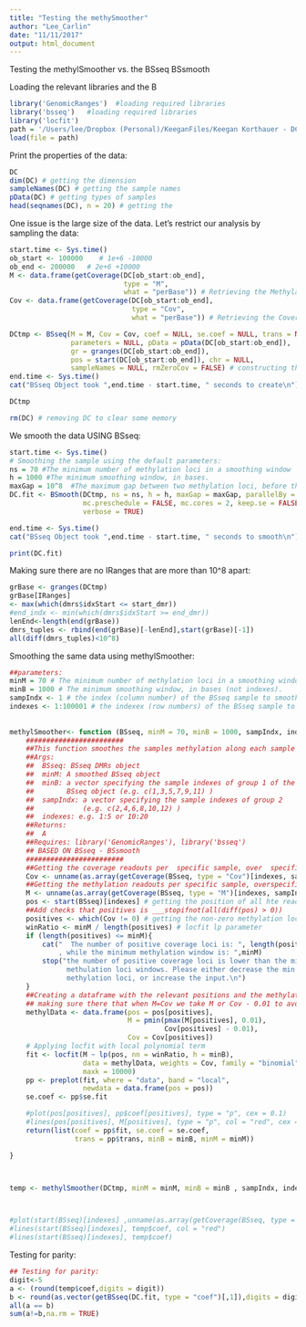 ```yaml
---
title: "Testing the methySmoother"
author: "Lee_Carlin"
date: "11/11/2017"
output: html_document
---
```


Testing the methylSmoother vs. the BSseq BSsmooth  

Loading the relevant libraries and the B
```r
library('GenomicRanges')  #loading required libraries
library('bsseq')   #loading required libraries
library('locfit')
path = '/Users/lee/Dropbox (Personal)/KeeganFiles/Keegan Korthauer - DC_BSSeq.RData'
load(file = path) 
```
Print the properties of the data:
```r
DC
dim(DC) # getting the dimension 
sampleNames(DC) # getting the sample names
pData(DC) # getting types of samples
head(seqnames(DC), n = 20) # getting the 
```
One issue is the large size of the data. Let's restrict our analysis by sampling the data:
```r
start.time <- Sys.time()
ob_start <- 100000    # 1e+6 -10000
ob_end <- 200000   # 2e+6 +10000
M <- data.frame(getCoverage(DC[ob_start:ob_end],  
                            type = "M", 
                            what = "perBase")) # Retrieving the Methylation Readouts
Cov <- data.frame(getCoverage(DC[ob_start:ob_end],  
                              type = "Cov", 
                              what = "perBase")) # Retrieving the Coverage Readouts

DCtmp <- BSseq(M = M, Cov = Cov, coef = NULL, se.coef = NULL, trans = NULL, 
               parameters = NULL, pData = pData(DC[ob_start:ob_end]), 
               gr = granges(DC[ob_start:ob_end]), 
               pos = start(DC[ob_start:ob_end]), chr = NULL, 
               sampleNames = NULL, rmZeroCov = FALSE) # constructing the BSseq object
end.time <- Sys.time()
cat("BSseq Object took ",end.time - start.time, " seconds to create\n") 

DCtmp

rm(DC) # removing DC to clear some memory
```

We smooth the data USING BSseq:
```r
start.time <- Sys.time()
# Smoothing the sample using the default parameters:
ns = 70 #The minimum number of methylation loci in a smoothing window
h = 1000 #The minimum smoothing window, in bases.
maxGap = 10^8  #The maximum gap between two methylation loci, before the smoothing is broken across the gap. The default smoothes each chromosome separately.
DC.fit <- BSmooth(DCtmp, ns = ns, h = h, maxGap = maxGap, parallelBy = "sample", 
                  mc.preschedule = FALSE, mc.cores = 2, keep.se = FALSE, 
                  verbose = TRUE)

end.time <- Sys.time()
cat("BSseq Object took ",end.time - start.time, " seconds to smooth\n") 

print(DC.fit)
```

Making sure there are no IRanges that are more than 10^8 apart:
```R
grBase <- granges(DCtmp)
grBase[IRanges]
<- max(which(dmrs$idxStart <= start_dmr)) 
#end_indx <- min(which(dmrs$idxStart >= end_dmr))
lenEnd<-length(end(grBase))
dmrs_tuples <- rbind(end(grBase)[-lenEnd],start(grBase)[-1])
all(diff(dmrs_tuples)<10^8)
```

Smoothing the same data using methylSmoother:
```r
##parameters:
minM = 70 # The minimum number of methylation loci in a smoothing window.
minB = 1000 # The minimum smoothing window, in bases (not indexes).
sampIndx <- 1 # the index (column number) of the BSseq sample to smooth
indexes <- 1:100001 # the indexex (row numbers) of the BSseq sample to smooth
  
  
methylSmoother<- function (BSseq, minM = 70, minB = 1000, sampIndx, indexes){
    ########################
    ##This function smoothes the samples methylation along each sample of BSseq 
    ##Args:
    ##  BSseq: BSseq DMRs object
    ##  minM: A smoothed BSseq object 
    ##  minB: a vector specifying the sample indexes of group 1 of the 
    ##        BSseq object (e.g. c(1,3,5,7,9,11) )
    ##  sampIndx: a vector specifying the sample indexes of group 2 
    ##            (e.g. c(2,4,6,8,10,12) )
    ##  indexes: e.g. 1:5 or 10:20
    ##Returns:
    ##  A 
    ##Requires: library('GenomicRanges'), library('bsseq')
    ## BASED ON BSseq - BSsmooth
    ########################
    ##Getting the coverage readouts per  specific sample, over  specific indexes
    Cov <- unname(as.array(getCoverage(BSseq, type = "Cov")[indexes, sampIndx])) 
    ##Getting the methylation readouts per specific sample, overspecific indexes
    M <- unname(as.array(getCoverage(BSseq, type = "M")[indexes, sampIndx])) 
    pos <- start(BSseq)[indexes] # getting the position of all hte readouts
    ##Add checks that positives is ___stopifnot(all(diff(pos) > 0))
    positives <- which(Cov != 0) # getting the non-zero methylation loci
    winRatio <- minM / length(positives) # locfit lp parameter 
    if (length(positives) <= minM){
        cat("  The number of positive coverage loci is: ", length(positives),"
            , while the minimum methylation window is: ",minM)
        stop("the number of positive coverage loci is lower than the minimum 
              methulation loci windows. Please either decrease the min 
              methylation loci, or increase the input.\n")
    }
    ##Creating a dataframe with the relevant positions and the methylation, 
    ## making sure there that when M=Cov we take M or Cov - 0.01 to avoid issues
    methylData <- data.frame(pos = pos[positives], 
                             M = pmin(pmax(M[positives], 0.01), 
                                      Cov[positives] - 0.01), 
                             Cov = Cov[positives])
    # Applying locfit with local polynomial term
    fit <- locfit(M ~ lp(pos, nn = winRatio, h = minB),
                  data = methylData, weights = Cov, family = "binomial", 
                  maxk = 10000)
    pp <- preplot(fit, where = "data", band = "local",
                  newdata = data.frame(pos = pos)) 
    se.coef <- pp$se.fit

    #plot(pos[positives], pp$coef[positives], type = "p", cex = 0.1)
    #lines(pos[positives], M[positives], type = "p", col = "red", cex = 0.1)
    return(list(coef = pp$fit, se.coef = se.coef,
                trans = pp$trans, minB = minB, minM = minM))

}



temp <- methylSmoother(DCtmp, minM = minM, minB = minB , sampIndx, indexes)



#plot(start(BSseq)[indexes] ,unname(as.array(getCoverage(BSseq, type = "M")[indexes, sampIndx])) , type = "l" )
#lines(start(BSseq)[indexes], temp$coef, col = "red")
#lines(start(BSseq)[indexes], temp$coef)

```

Testing for parity:
```r
## Testing for parity:
digit<-5
a <- (round(temp$coef,digits = digit))
b <- round(as.vector(getBSseq(DC.fit, type = "coef")[,1]),digits = digit )
all(a == b)
sum(a!=b,na.rm = TRUE)
```
